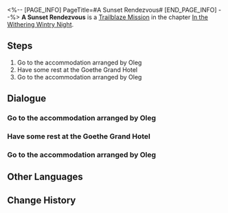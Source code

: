 <%-- [PAGE_INFO]
PageTitle=#A Sunset Rendezvous#
[END_PAGE_INFO] --%>
{{Stub|Dialogue, characters, and location(s)}}
{{Mission Infobox
|id            = 1010601
|title         = 
|image         = Mission A Sunset Rendezvous.png
|type          = Trailblaze
|event_name    = 
|chapter       = In the Withering Wintry Night
|requirements  = [[Trailblaze Mission]] ''[[Ones Fallen Into the Abyss]]'' completed
|summary       = Following a brief respite at the Goethe Grand Hotel, it is time to reunite with your companions.
|characters    = <!--characters that appear in this mission-->
|startLocation = <!--location as it intially appears on the mission screen-->
|world         = <!--i.e. Penacony-->
|area          = <!--i.e. A Child's Dream-->
|prev          = 
|next          = A Sunset Rendezvous
|exp           = 
|credits       = 
|stellarJade   = 
|other         = 
}}
'''A Sunset Rendezvous''' is a [[Trailblaze Mission]] in the chapter [[In the Withering Wintry Night]].

==Steps==
# Go to the accommodation arranged by Oleg
# Have some rest at the Goethe Grand Hotel
# Go to the accommodation arranged by Oleg

<!--
==Gameplay Notes==

--><!--
==Trial Character==

-->
==Dialogue==
{{Stub Dialogue}}
===Go to the accommodation arranged by Oleg===
{{Mission Description|type=trailblaze|location=<!--to be added-->|Peace has at long last returned to the mines. Oleg, chief of Wildfire, has agreed to work with you to show his gratitude towards you, the Nameless, for your support. He has arranged your accommodation.<br />Speaking of accommodation, the last time you got invited to stay by someone important and then got backstabbed does not seem too long ago.<br />Maybe it's not too late to go back to Pom-Pom and ask for some tripwire mines...}}
{{Dialogue Start}}
:{{tx}}
{{Dialogue End}}

===Have some rest at the Goethe Grand Hotel===
{{Mission Description|type=trailblaze|location=<!--to be added-->|update|Peace has returned to the mines at least for now. Oleg, chief of Wildfire, has agreed to work with you to show his gratitude towards you, the Nameless, for your support. He has arranged your accommodation.<br />The fact that this "grand" hotel is hardly furnished, leaving no places for any hit man to hide, makes this place almost feel like home.<br />All things considered, this is the coziest spot Wildfire can afford to spare... Save your complaints for tomorrow and have a good night's sleep.}}
{{Dialogue Start}}
:{{tx}}
{{Dialogue End}}

===Go to the accommodation arranged by Oleg===
{{Mission Description|type=trailblaze|location=<!--to be added-->|update|Peace has at long last returned to the mines. Oleg, chief of Wildfire, has agreed to work with you to show his gratitude towards you, the Nameless, for your support. He has arranged your accommodation.<br />Speaking of accommodation, the last time you got invited to stay by someone important and then got backstabbed does not seem too long ago.<br />Maybe it's not too late to go back to Pom-Pom and ask for some tripwire mines...}}
{{Dialogue Start}}
:{{tx}}
{{Dialogue End}}

==Other Languages==
{{Other Languages
|en   = A Sunset Rendezvous
|zhs  = 相会在日落时分
|zht  = 相會在日落時分
|ja   = 夕方の逢瀬
|ko   = 해질녘의 만남
|es   = Encuentro al atardecer
|fr   = Un rendez-vous au coucher du soleil
|ru   = Свидание на закате
|th   = พบกันเมื่อยามอัสดง
|vi   = Điểm Hẹn Hoàng Hôn
|de   = Ein Rendezvous bei Sonnenuntergang
|id   = Pertemuan Matahari Terbenam
|pt   = Um Encontro ao Pôr do Sol
}}

==Change History==
{{Change History|1.0}}
